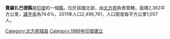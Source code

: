 '''費羅扎巴德縣'''是[[印度|印度]]的一個[[縣|縣]]，位於該國北部，由[[北方邦|北方邦]]負責管轄，面積2,362平方公里，[[識字率|識字率]]為74.6%，2011年人口2,496,761，人口密度每平方公里1,057人。

{{北方邦行政区划小作品}}
[[Category:北方邦辖县|Category:北方邦辖县]]
[[Category:1989年印度建立|Category:1989年印度建立]]